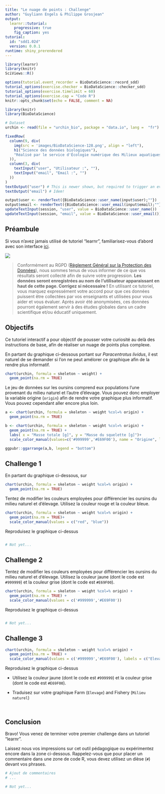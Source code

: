 ```yaml
---
title: "Le nuage de points : Challenge"
author: "Guyliann Engels & Philippe Grosjean"
output:
  learnr::tutorial:
    progressive: true
    fig_caption: yes
tutorial:
  id: "sdd1.02d"
  version: 0.0.1
runtime: shiny_prerendered
---
```


```r
library(learnr)
library(knitr)
SciViews::R()

options(tutorial.event_recorder = BioDataScience::record_sdd)
tutorial_options(exercise.checker = BioDataScience::checker_sdd)
tutorial_options(exercise.timelimit = 60)
tutorial_options(exercise.cap = "Code R")
knitr::opts_chunk$set(echo = FALSE, comment = NA)

library(knitr)
library(BioDataScience)

# Dataset
urchin <- read(file = "urchin_bio", package = "data.io", lang =  "fr")
```

```r
fixedRow(
  column(9, div(
    img(src = 'images/BioDataScience-128.png', align = "left"),
    h1("Science des données biologiques"),
    "Réalisé par le service d'Écologie numérique des Milieux aquatiques, Université de Mons (Belgique)"
  )),
  column(3, div(
    textInput("user", "Utilisateur :", ""),
    textInput("email", "Email :", "")
  ))
)
textOutput("user") # This is newer shown, but required to trigger an event!
textOutput("email") # Idem!
```

```r
output$user <- renderText({BioDataScience::user_name(input$user);""})
output$email <- renderText({BioDataScience::user_email(input$email);""})
updateTextInput(session, "user", value = BioDataScience::user_name())
updateTextInput(session, "email", value = BioDataScience::user_email())
```


## Préambule

Si vous n'avez jamais utilisé de tutoriel "learnr", familiarisez-vous d'abord avec son interface [ici](http://biodatascience-course.sciviews.org/sdd-umons/learnr.html).

![](images/attention.jpg)

> Conformément au RGPD ([Règlement Général sur la Protection des Données](https://ec.europa.eu/info/law/law-topic/data-protection/reform/rules-business-and-organisations/principles-gdpr_fr)), nous sommes tenus de vous informer de ce que vos résultats seront collecté afin de suivre votre progression. **Les données seront enregistrées au nom de l'utilisateur apparaissant en haut de cette page. Corrigez si nécessaire !** En utilisant ce tutoriel, vous marquez expressément votre accord pour que ces données puissent être collectées par vos enseignants et utilisées pour vous aider et vous évaluer. Après avoir été anonymisées, ces données pourront également servir à des études globales dans un cadre scientifique et/ou éducatif uniquement.

## Objectifs

Ce tutoriel interactif a pour objectif de pousser votre curiosité au delà des instructions de base, afin de réaliser un nuage de points plus complexe. 

En partant du graphique ci-dessous portant sur *Paracentrotus lividus*, il est naturel de se demander si l'on ne peut amélorer ce graphique afin de la rendre plus informatif. 

```r
chart(urchin, formula = skeleton ~ weight) +
  geom_point(na.rm = TRUE)
```

Le jeu de données sur les oursins comprend eux populations l'une provenant du milieu naturel et l'autre d'élevage.  Vous pouvez donc employer la variable origine (`origin`) afin de rendre votre graphique plus informatif. Vous pouvez cependant aller encore plus loin. 

```r

a <- chart(urchin, formula = skeleton ~ weight %col=% origin) +
  geom_point(na.rm = TRUE)

b <- chart(urchin, formula = skeleton ~ weight %col=% origin) +
  geom_point(na.rm = TRUE) +
  labs( x = "Masse totale [g]", y = "Masse du squelette [g]")+
  scale_color_manual(values=c('#999999','#E69F00'), name = "Origine", labels = c("Elevage", "Milieu naturel"))

ggpubr::ggarrange(a,b, legend = "bottom")
```


## Challenge 1

En partant du graphique ci-dessous, sur 

```r
chart(urchin, formula = skeleton ~ weight %col=% origin) +
  geom_point(na.rm = TRUE)
```

Tentez de modifier les couleurs employées pour différencier les oursins du milieu naturel et d'élevage. Utilisez la couleur rouge et la couleur bleue. 

```r
chart(urchin, formula = skeleton ~ weight %col=% origin) +
  geom_point(na.rm = TRUE)+
  scale_color_manual(values = c("red", "blue"))
```

Reproduisez le graphique ci-dessus

```r

```

```r
# Not yet...
```

## Challenge 2

Tentez de modifier les couleurs employées pour différencier les oursins du milieu naturel et d'élevage. Utilisez la couleur jaune (dont le code est `#999999`) et la couleur grise (dont le code est `#E69F00`). 

```r
chart(urchin, formula = skeleton ~ weight %col=% origin) +
  geom_point(na.rm = TRUE) +
  scale_color_manual(values = c('#999999','#E69F00'))
```

Reproduisez le graphique ci-dessus

```r

```

```r
# Not yet...
```

## Challenge 3 


```r
chart(urchin, formula = skeleton ~ weight %col=% origin) +
  geom_point(na.rm = TRUE) +
  scale_color_manual(values = c('#999999','#E69F00'), labels = c("Elevage", "Milieu naturel"))
```

Reproduisez le graphique ci-dessus

- Utilisez la couleur jaune (dont le code est `#999999`) et la couleur grise (dont le code est `#E69F00`). 

- Traduisez sur votre graphique Farm (`Elevage`) and Fishery (`Milieu naturel`)

```r

```


```r

```

## Conclusion 


Bravo! Vous venez de terminer votre premier challenge dans un  tutoriel "learnr". 

Laissez nous vos impressions sur cet outil pédagogique ou expérimentez encore dans la zone ci-dessous. Rappelez-vous que pour placer un commentaire dans une zone de code R, vous devez utilisez un dièse (`#`) devant vos phrases.

```r
# Ajout de commentaires 
# ...
```

```r
# Not yet...
```
